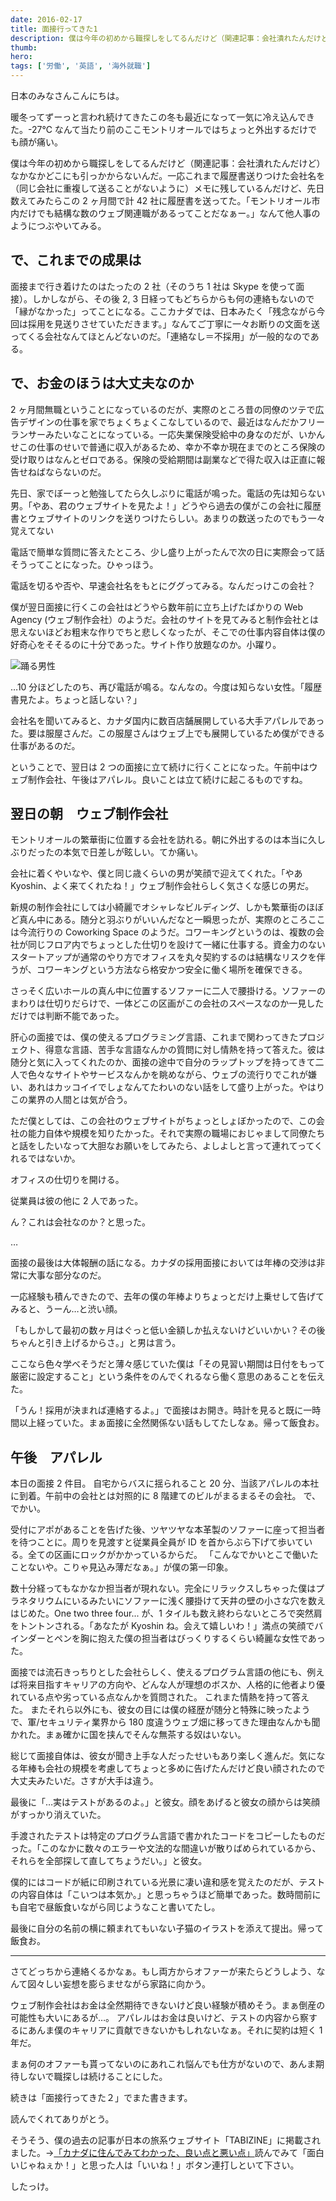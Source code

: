 ```yaml
---
date: 2016-02-17
title: 面接行ってきた1
description: 僕は今年の初めから職探しをしてるんだけど（関連記事：会社潰れたんだけど）なかなかどこにも引っかからないんだ。一応これまで履歴書送りつけた会社名を（同じ会社に重複して送ることがないように）メモに残しているんだけど、先日数えてみたらこの2ヶ月間で計42社に履歴書を送ってた。
thumb:
hero:
tags: ['労働', '英語', '海外就職']
---
```


日本のみなさんこんにちは。

暖冬ってずーっと言われ続けてきたこの冬も最近になって一気に冷え込んできた。-27℃ なんて当たり前のここモントリオールではちょっと外出するだけでも顔が痛い。

僕は今年の初めから職探しをしてるんだけど（関連記事：会社潰れたんだけど）なかなかどこにも引っかからないんだ。一応これまで履歴書送りつけた会社名を（同じ会社に重複して送ることがないように）メモに残しているんだけど、先日数えてみたらこの 2 ヶ月間で計 42 社に履歴書を送ってた。「モントリオール市内だけでも結構な数のウェブ関連職があるってことだなぁー。」なんて他人事のようにつぶやいてみる。

## で、これまでの成果は

面接まで行き着けたのはたったの 2 社（そのうち 1 社は Skype を使って面接）。しかしながら、その後 2, 3 日経ってもどちらからも何の連絡もないので「縁がなかった」ってことになる。ここカナダでは、日本みたく「残念ながら今回は採用を見送りさせていただきます。」なんてご丁寧に一々お断りの文面を送ってくる会社なんてほとんどないのだ。「連絡なし＝不採用」が一般的なのである。

## で、お金のほうは大丈夫なのか

2 ヶ月間無職ということになっているのだが、実際のところ昔の同僚のツテで広告デザインの仕事を家でちょくちょくこなしているので、最近はなんだかフリーランサーみたいなことになっている。一応失業保険受給中の身なのだが、いかんせこの仕事のせいで普通に収入があるため、幸か不幸か現在までのところ保険の受け取りはなんとゼロである。保険の受給期間は副業などで得た収入は正直に報告せねばならないのだ。

先日、家でぼーっと勉強してたら久しぶりに電話が鳴った。電話の先は知らない男。「やあ、君のウェブサイトを見たよ！」どうやら過去の僕がこの会社に履歴書とウェブサイトのリンクを送りつけたらしい。あまりの数送ったのでもう一々覚えてない

電話で簡単な質問に答えたところ、少し盛り上がったんで次の日に実際会って話そうってことになった。ひゃっほう。

電話を切るや否や、早速会社名をもとにググってみる。なんだっけこの会社？

僕が翌日面接に行くこの会社はどうやら数年前に立ち上げたばかりの Web Agency (ウェブ制作会社）のようだ。会社のサイトを見てみると制作会社とは思えないほどお粗末な作りでちと悲しくなったが、そこでの仕事内容自体は僕の好奇心をそそるのに十分であった。サイト作り放題なのか。小躍り。

![踊る男性](../images/montreal-canada-job-interview/interview1.jpg)

…10 分ほどしたのち、再び電話が鳴る。なんなの。今度は知らない女性。「履歴書見たよ。ちょっと話しない？」

会社名を聞いてみると、カナダ国内に数百店舗展開している大手アパレルであった。要は服屋さんだ。この服屋さんはウェブ上でも展開しているため僕ができる仕事があるのだ。

ということで、翌日は 2 つの面接に立て続けに行くことになった。午前中はウェブ制作会社、午後はアパレル。良いことは立て続けに起こるものですね。

## 翌日の朝　ウェブ制作会社

モントリオールの繁華街に位置する会社を訪れる。朝に外出するのは本当に久しぶりだったの本気で日差しが眩しい。てか痛い。

会社に着くやいなや、僕と同じ歳くらいの男が笑顔で迎えてくれた。「やあ Kyoshin、よく来てくれたね！」ウェブ制作会社らしく気さくな感じの男だ。

新規の制作会社にしては小綺麗でオシャレなビルディング、しかも繁華街のほぼど真ん中にある。随分と羽ぶりがいいんだなと一瞬思ったが、実際のところここは今流行りの Coworking Space のようだ。コワーキングというのは、複数の会社が同じフロア内でちょっとした仕切りを設けて一緒に仕事する。資金力のないスタートアップが通常のやり方でオフィスを丸々契約するのは結構なリスクを伴うが、コワーキングという方法なら格安かつ安全に働く場所を確保できる。

さっそく広いホールの真ん中に位置するソファーに二人で腰掛ける。ソファーのまわりは仕切りだらけで、一体どこの区画がこの会社のスペースなのか一見しただけでは判断不能であった。

肝心の面接では、僕の使えるプログラミング言語、これまで関わってきたプロジェクト、得意な言語、苦手な言語なんかの質問に対し情熱を持って答えた。彼は随分と気に入ってくれたのか、面接の途中で自分のラップトップを持ってきて二人で色々なサイトやサービスなんかを眺めながら、ウェブの流行りでこれが嫌い、あれはカッコイイでしょなんてたわいのない話をして盛り上がった。やはりこの業界の人間とは気が合う。

ただ僕としては、この会社のウェブサイトがちょっとしょぼかったので、この会社の能力自体や規模を知りたかった。それで実際の職場におじゃまして同僚たちと話をしたいなって大胆なお願いをしてみたら、よしよしと言って連れてってくれるではないか。

オフィスの仕切りを開ける。

従業員は彼の他に 2 人であった。

ん？これは会社なのか？と思った。

…

面接の最後は大体報酬の話になる。カナダの採用面接においては年棒の交渉は非常に大事な部分なのだ。

一応経験も積んできたので、去年の僕の年棒よりちょっとだけ上乗せして告げてみると、うーん…と渋い顔。

「もしかして最初の数ヶ月はぐっと低い金額しか払えないけどいいかい？その後ちゃんと引き上げるからさ。」と男は言う。

ここなら色々学べそうだと薄々感じていた僕は「その見習い期間は日付をもって厳密に設定すること」という条件をのんでくれるなら働く意思のあることを伝えた。

「うん！採用が決まれば連絡するよ。」で面接はお開き。時計を見ると既に一時間以上経っていた。まぁ面接に全然関係ない話もしてたしなぁ。帰って飯食お。

## 午後　アパレル

本日の面接 2 件目。
自宅からバスに揺られること 20 分、当該アパレルの本社に到着。午前中の会社とは対照的に 8 階建てのビルがまるまるその会社。
で、でかい。

受付にアポがあることを告げた後、ツヤツヤな本革製のソファーに座って担当者を待つことに。周りを見渡すと従業員全員が ID を首からぶら下げて歩いている。全ての区画にロックがかかっているからだ。 「こんなでかいとこで働いたことないや。こりゃ見込み薄だなぁ。」が僕の第一印象。

数十分経ってもなかなか担当者が現れない。完全にリラックスしちゃった僕はプラネタリウムにいるみたいにソファーに浅く腰掛けて天井の壁の小さな穴を数えはじめた。One two three four...
が、1 タイルも数え終わらないところで突然肩をトントンされる。「あなたが Kyoshin ね。会えて嬉しいわ！」満点の笑顔でバインダーとペンを胸に抱えた僕の担当者はびっくりするくらい綺麗な女性であった。

面接では流石きっちりとした会社らしく、使えるプログラム言語の他にも、例えば将来目指すキャリアの方向や、どんな人が理想のボスか、人格的に他者より優れている点や劣っている点なんかを質問された。 これまた情熱を持って答えた。
またそれら以外にも、彼女の目には僕の経歴が随分と特殊に映ったようで、軍/セキュリティ業界から 180 度違うウェブ畑に移ってきた理由なんかも聞かれた。まぁ確かに国を挟んでそんな無茶する奴はいない。

総じて面接自体は、彼女が聞き上手な人だったせいもあり楽しく進んだ。気になる年棒も会社の規模を考慮してちょっと多めに告げたんだけど良い顔されたので大丈夫みたいだ。さすが大手は違う。

最後に「…実はテストがあるのよ。」と彼女。顔をあげると彼女の顔からは笑顔がすっかり消えていた。

手渡されたテストは特定のプログラム言語で書かれたコードをコピーしたものだった。「このなかに数々のエラーや文法的な間違いが散りばめられているから、それらを全部探して直してちょうだい。」と彼女。

僕的にはコードが紙に印刷されている光景に凄い違和感を覚えたのだが、テストの内容自体は「こいつは本気か。」と思っちゃうほど簡単であった。数時間前にも自宅で昼飯食いながら同じようなこと書いてたし。

最後に自分の名前の横に頼まれてもいない子猫のイラストを添えて提出。帰って飯食お。

---

さてどっちから連絡くるかなぁ。もし両方からオファーが来たらどうしよう、なんて図々しい妄想を膨らませながら家路に向かう。

ウェブ制作会社はお金は全然期待できないけど良い経験が積めそう。まぁ倒産の可能性も大いにあるが…。
アパレルはお金は良いけど、テストの内容から察するにあんま僕のキャリアに貢献できないかもしれないなぁ。それに契約は短く 1 年だ。

まぁ何のオファーも貰ってないのにあれこれ悩んでも仕方がないので、あんま期待しないで職探しは続けることにした。

続きは「面接行ってきた２」でまた書きます。

読んでくれてありがとう。

そうそう、僕の過去の記事が日本の旅系ウェブサイト「TABIZINE」に掲載されました。->[「カナダに住んでみてわかった、良い点と悪い点」](http://tabizine.jp/2016/02/08/59626/ 'Tabizine')読んでみて「面白いじゃねぇか！」と思った人は「いいね！」ボタン連打しといて下さい。

したっけ。
